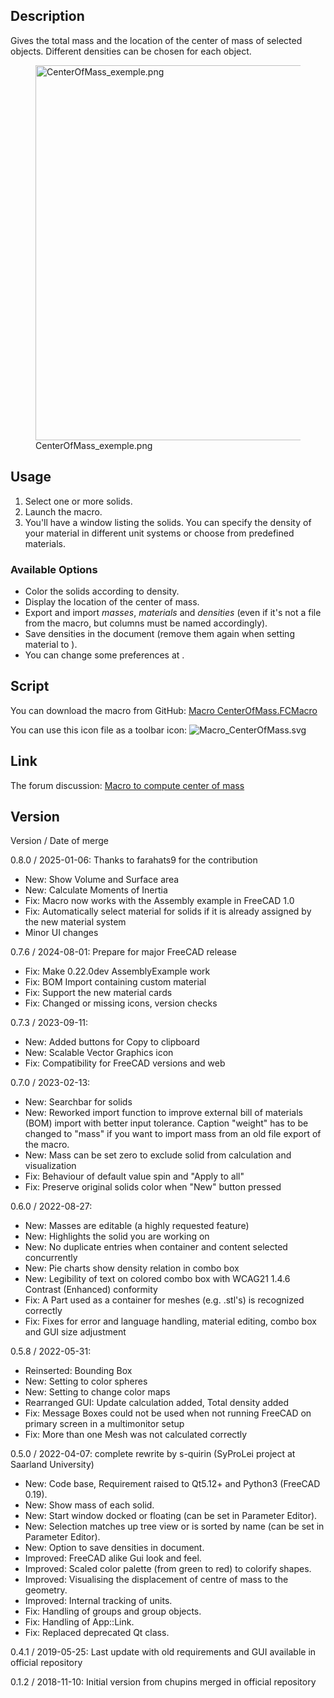 <languages/>

{{Macro
|Name=Macro CenterOfMass
|Description=Compute and show the center of mass for multiple solids.
|Author=Schupins, SyProLei
|Version=0.8.0
|Date=2024-12-17
|FCVersion=0.19 and above
}}

==Description==

Gives the total mass and the location of the center of mass of selected objects. Different densities can be chosen for each object.

{{Codeextralink|https://raw.githubusercontent.com/FreeCAD/FreeCAD-macros/master/Information/CenterOfMass.FCMacro}}

[[File:CenterOfMass_exemple.png|600px]]

==Usage==

# Select one or more solids.
# Launch the macro.
# You'll have a window listing the solids. You can specify the density of your material in different unit systems or choose from predefined materials.

===Available Options===

* Color the solids according to density.
* Display the location of the center of mass.
* Export and import ''masses'', ''materials'' and ''densities'' (even if it's not a {{FileName|.csv}} file from the macro, but columns must be named accordingly).
* Save densities in the document (remove them again when setting material to {{ComboBox|default}}).
* You can change some preferences at {{MenuCommand|Tools → Edit parameters → Preferences → Macros}}.

==Script==

You can download the macro from GitHub:
[https://github.com/FreeCAD/FreeCAD-macros/blob/master/Information/CenterOfMass.FCMacro Macro CenterOfMass.FCMacro]

You can use this icon file as a toolbar icon:
[[File:Macro_CenterOfMass.svg]]

==Link==

The forum discussion: [https://forum.freecad.org/viewtopic.php?f=24&t=31883 Macro to compute center of mass]

==Version==

Version / Date of merge

0.8.0 / 2025-01-06: Thanks to farahats9 for the contribution
* New: Show Volume and Surface area
* New: Calculate Moments of Inertia
* Fix: Macro now works with the Assembly example in FreeCAD 1.0
* Fix: Automatically select material for solids if it is already assigned by the new material system
* Minor UI changes

0.7.6 / 2024-08-01: Prepare for major FreeCAD release
* Fix: Make 0.22.0dev AssemblyExample work
* Fix: BOM Import containing custom material
* Fix: Support the new material cards
* Fix: Changed or missing icons, version checks

0.7.3 / 2023-09-11:
* New: Added buttons for Copy to clipboard
* New: Scalable Vector Graphics icon
* Fix: Compatibility for FreeCAD versions and web

0.7.0 / 2023-02-13:
* New: Searchbar for solids
* New: Reworked import function to improve external bill of materials (BOM) import with better input tolerance. Caption "weight" has to be changed to "mass" if you want to import mass from an old file export of the macro.
* New: Mass can be set zero to exclude solid from calculation and visualization
* Fix: Behaviour of default value spin and "Apply to all"
* Fix: Preserve original solids color when "New" button pressed

0.6.0 / 2022-08-27:
* New: Masses are editable (a highly requested feature)
* New: Highlights the solid you are working on
* New: No duplicate entries when container and content selected concurrently
* New: Pie charts show density relation in combo box
* New: Legibility of text on colored combo box with WCAG21 1.4.6 Contrast (Enhanced) conformity
* Fix: A Part used as a container for meshes (e.g. .stl's) is recognized correctly
* Fix: Fixes for error and language handling, material editing, combo box and GUI size adjustment

0.5.8 / 2022-05-31:
* Reinserted: Bounding Box
* New: Setting to color spheres
* New: Setting to change color maps
* Rearranged GUI: Update calculation added, Total density added
* Fix: Message Boxes could not be used when not running FreeCAD on primary screen in a multimonitor setup
* Fix: More than one Mesh was not calculated correctly

0.5.0 / 2022-04-07: complete rewrite by s-quirin (SyProLei project at Saarland University)
* New: Code base, Requirement raised to Qt5.12+ and Python3 (FreeCAD 0.19).
* New: Show mass of each solid.
* New: Start window docked or floating (can be set in Parameter Editor).
* New: Selection matches up tree view or is sorted by name (can be set in Parameter Editor).
* New: Option to save densities in document.
* Improved: FreeCAD alike Gui look and feel.
* Improved: Scaled color palette (from green to red) to colorify shapes.
* Improved: Visualising the displacement of centre of mass to the geometry.
* Improved: Internal tracking of units.
* Fix: Handling of groups and group objects.
* Fix: Handling of App::Link.
* Fix: Replaced deprecated Qt class.

0.4.1 / 2019-05-25: Last update with old requirements and GUI available in official repository

0.1.2 / 2018-11-10: Initial version from chupins merged in official repository